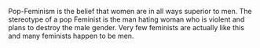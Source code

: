Pop-Feminism is the belief that women are in all ways superior to men. The stereotype of a pop Feminist is the man hating woman who is violent and plans to destroy the male gender. Very few feminists are actually like this and many feminists happen to be men.
{{rfc}}